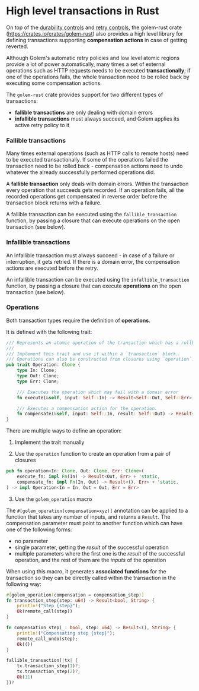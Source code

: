 # High level transactions in Rust

On top of the [durability controls](/docs/rust-language-guide/durability) and [retry controls](/docs/rust-language-guide/retries), the golem-rust crate (https://crates.io/crates/golem-rust) also provides a high level library for defining transactions supporting **compensation actions** in case of getting reverted.

Although Golem's automatic retry policies and low level atomic regions provide a lot of power automatically, many times a set of external operations such as HTTP requests needs to be executed **transactionally**; if one of the operations fails, the whole transaction need to be rolled back by executing some compensation actions.

The `golem-rust` crate provides support for two different types of transactions:

- **fallible transactions** are only dealing with domain errors
- **infallible transactions** must always succeed, and Golem applies its active retry policy to it

### Fallible transactions

Many times external operations (such as HTTP calls to remote hosts) need to be executed transactionally. If some of the operations failed the transaction need to be rolled back - compensation actions need to undo whatever the already successfully performed operations did.

A **fallible transaction** only deals with domain errors. Within the transaction every operation that succeeds gets recorded. If an operation fails, all the recorded operations get compensated in reverse order before the transaction block returns with a failure.

A fallible transaction can be executed using the `fallible_transaction` function, by passing a closure that can execute operations on the open transaction (see below).

### Infallible transactions

An infallible transaction must always succeed - in case of a failure or interruption, it gets retried. If there is a domain error, the compensation actions are executed before the retry.

An infallible transaction can be executed using the `infallible_transaction` function, by passing a closure that can execute **operations** on the open transaction (see below).

### Operations

Both transaction types require the definition of **operations**.

It is defined with the following trait:

```rust
/// Represents an atomic operation of the transaction which has a rollback action.
///
/// Implement this trait and use it within a `transaction` block.
/// Operations can also be constructed from closures using `operation`.
pub trait Operation: Clone {
    type In: Clone;
    type Out: Clone;
    type Err: Clone;

    /// Executes the operation which may fail with a domain error
    fn execute(&self, input: Self::In) -> Result<Self::Out, Self::Err>;

    /// Executes a compensation action for the operation.
    fn compensate(&self, input: Self::In, result: Self::Out) -> Result<(), Self::Err>;
}
```

There are multiple ways to define an operation:

1. Implement the trait manually

2. Use the `operation` function to create an operation from a pair of closures

```rust
pub fn operation<In: Clone, Out: Clone, Err: Clone>(
    execute_fn: impl Fn(In) -> Result<Out, Err> + 'static,
    compensate_fn: impl Fn(In, Out) -> Result<(), Err> + 'static,
) -> impl Operation<In = In, Out = Out, Err = Err>
```

3. Use the `golem_operation` macro

The `#[golem_operation(compensation=xyz)]` annotation can be applied to a function that takes any number of inputs, and returns a `Result`. The compensation parameter must point to another function which can have one of the following forms:

- no parameter
- single parameter, getting the _result_ of the successful operation
- multiple parameters where the first one is the _result_ of the successful operation, and the rest of them are the _inputs_ of the operation

When using this macro, it generates **associated functions** for the transaction so they can be directly called within the transaction in the following way:

```rust
#[golem_operation(compensation = compensation_step)]
fn transaction_step(step: u64) -> Result<bool, String> {
    println!("Step {step}");
    Ok(remote_call(step))
}

fn compensation_step(_: bool, step: u64) -> Result<(), String> {
    println!("Compensating step {step}");
    remote_call_undo(step);
    Ok(())
}

fallible_transaction(|tx| {
    tx.transaction_step(1)?;
    tx.transaction_step(2)?;
    Ok(11)
})?
```

